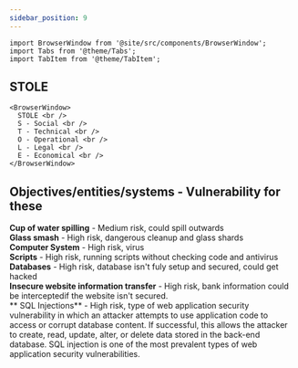 ```yaml
---
sidebar_position: 9
---
```


```mdx-code-block
import BrowserWindow from '@site/src/components/BrowserWindow';
import Tabs from '@theme/Tabs';
import TabItem from '@theme/TabItem';
```

## STOLE

```mdx-code-block
<BrowserWindow>
  STOLE <br />
  S - Social <br />
  T - Technical <br />
  O - Operational <br />
  L - Legal <br />
  E - Economical <br />
</BrowserWindow>
```

## Objectives/entities/systems - Vulnerability for these
**Cup of water spilling** - Medium risk, could spill outwards <br />
**Glass smash** - High risk, dangerous cleanup and glass shards <br />
**Computer System** - High risk, virus <br />
**Scripts** - High risk, running scripts without checking code and antivirus <br />
**Databases** - High risk, database isn't fuly setup and secured, could get hacked <br />
**Insecure website information transfer** - High risk, bank information could be interceptedif the website isn't secured. <br />
** SQL Injections** - High risk, type of web application security vulnerability in which an attacker attempts to use application code to access or corrupt database content. If successful, this allows the attacker to create, read, update, alter, or delete data stored in the back-end database. SQL injection is one of the most prevalent types of web application security vulnerabilities. <br />
